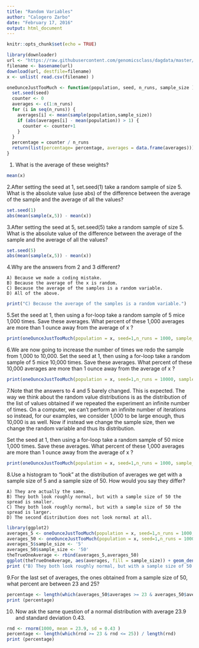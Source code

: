 ```yaml
---
title: "Random Variables"
author: "Calogero Zarbo"
date: "February 17, 2016"
output: html_document
---
```


```r
knitr::opts_chunk$set(echo = TRUE)
```

```r
library(downloader) 
url <- "https://raw.githubusercontent.com/genomicsclass/dagdata/master/inst/extdata/femaleControlsPopulation.csv"
filename <- basename(url)
download(url, destfile=filename)
x <- unlist( read.csv(filename) )

oneOunceJustTooMuch <- function(population, seed, n_runs, sample_size ){
  set.seed(seed)
  counter <- 0
  averages <- c(1:n_runs)
  for (i in seq(n_runs)) {
    averages[i] <- mean(sample(population,sample_size))
    if (abs(averages[i] - mean(population)) > 1) {
      counter <- counter+1
    }
  }
  percentage = counter / n_runs
  return(list(percentage= percentage, averages = data.frame(averages)))
}
```

1. What is the average of these weights?

```r
mean(x)
```

2.After setting the seed at 1, set.seed(1) take a random sample of size 5. What is the absolute value (use abs) of the difference between the average of the sample and the average of all the values?

```r
set.seed(1)
abs(mean(sample(x,5)) - mean(x))
```

3.After setting the seed at 5, set.seed(5) take a random sample of size 5. What is the absolute value of the difference between the average of the sample and the average of all the values?

```r
set.seed(5)
abs(mean(sample(x,5)) - mean(x))
```

4.Why are the answers from 2 and 3 different?

    A) Because we made a coding mistake.
    B) Because the average of the x is random.
    C) Because the average of the samples is a random variable.
    D) All of the above.

```r
print("C) Because the average of the samples is a random variable.")
```

5.Set the seed at 1, then using a for-loop take a random sample of 5 mice 1,000 times. Save these averages. What percent of these 1,000 averages are more than 1 ounce away from the average of x ?


```r
print(oneOunceJustTooMuch(population = x, seed=1,n_runs = 1000, sample_size = 5)$percentage)
```

6.We are now going to increase the number of times we redo the sample from 1,000 to 10,000. Set the seed at 1, then using a for-loop take a random sample of 5 mice 10,000 times. Save these averages. What percent of these 10,000 averages are more than 1 ounce away from the average of x ?

```r
print(oneOunceJustTooMuch(population = x, seed=1,n_runs = 10000, sample_size = 5)$percentage)
```

7.Note that the answers to 4 and 5 barely changed. This is expected. The way we think about the random value distributions is as the distribution of the list of values obtained if we repeated the experiment an infinite number of times. On a computer, we can’t perform an infinite number of iterations so instead, for our examples, we consider 1,000 to be large enough, thus 10,000 is as well. Now if instead we change the sample size, then we change the random variable and thus its distribution.

Set the seed at 1, then using a for-loop take a random sample of 50 mice 1,000 times. Save these averages. What percent of these 1,000 averages are more than 1 ounce away from the average of x ?


```r
print(oneOunceJustTooMuch(population = x, seed=1,n_runs = 1000, sample_size = 50)$percentage)
```

8.Use a histogram to “look” at the distribution of averages we get with a sample size of 5 and a sample size of 50. How would you say they differ?

    A) They are actually the same.
    B) They both look roughly normal, but with a sample size of 50 the spread is smaller.
    C) They both look roughly normal, but with a sample size of 50 the spread is larger.
    D) The second distribution does not look normal at all.

```r
library(ggplot2)
averages_5 <- oneOunceJustTooMuch(population = x, seed=1,n_runs = 1000, sample_size = 5)$averages
averages_50 <- oneOunceJustTooMuch(population = x, seed=1,n_runs = 1000, sample_size = 50)$averages
averages_5$sample_size <- '5'
averages_50$sample_size <- '50'
theTrueOneAverage <- rbind(averages_5,averages_50)
ggplot(theTrueOneAverage, aes(averages, fill = sample_size)) + geom_density(alpha = 0.2)
print ("B) They both look roughly normal, but with a sample size of 50 the spread is smaller.")
```

9.For the last set of averages, the ones obtained from a sample size of 50, what percent are between 23 and 25?

```r
percentage <- length(which(averages_50$averages >= 23 & averages_50$averages <= 25)) / length(averages_50$averages)
print (percentage)
```

10. Now ask the same question of a normal distribution with average 23.9 and standard deviation 0.43.

```r
rnd <- rnorm(1000, mean = 23.9, sd = 0.43 )
percentage <- length(which(rnd >= 23 & rnd <= 25)) / length(rnd)
print (percentage)
```
